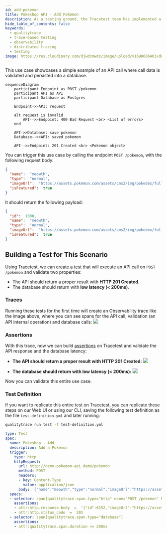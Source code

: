 ```yaml
---
id: add-pokemon
title: Pokeshop API - Add Pokemon
description: As a testing ground, the Tracetest team has implemented a sample API instrumented with OpenTelemetry around the PokeAPI. This use case showcases a simple example of an API call where call data is validated and persisted into a database.
hide_table_of_contents: false
keywords:
  - qualitytrace
  - trace-based testing
  - observability
  - distributed tracing
  - testing
image: https://res.cloudinary.com/djwdcmwdz/image/upload/v1698686403/docs/Blog_Thumbnail_14_rsvkmo.jpg
---
```


This use case showcases a simple example of an API call where call data is validated and persisted into a database.

```mermaid
sequenceDiagram
    participant Endpoint as POST /pokemon
    participant API as API
    participant Database as Postgres
    
    Endpoint->>API: request

    alt request is invalid
        API-->>Endpoint: 400 Bad Request <br> <List of errors>
    end

    API->>Database: save pokemon
    Database-->>API: saved pokemon

    API-->>Endpoint: 201 Created <br> <Pokemon object>
```

You can trigger this use case by calling the endpoint `POST /pokemon`, with the following request body:
```json
{
  "name":  "meowth",
  "type":  "normal",
  "imageUrl":  "https://assets.pokemon.com/assets/cms2/img/pokedex/full/052.png",
  "isFeatured":  true
}
```

It should return the following payload:
```json
{
  "id":  1000,
  "name":  "meowth",
  "type":  "normal",
  "imageUrl":  "https://assets.pokemon.com/assets/cms2/img/pokedex/full/052.png",
  "isFeatured":  true
}
```

## Building a Test for This Scenario

Using Tracetest, we can [create a test](/web-ui/creating-tests) that will execute an API call on `POST /pokemon` and validate two properties:

- The API should return a proper result with **HTTP 201 Created**.
- The database should return with **low latency (< 200ms)**.

### Traces

Running these tests for the first time will create an Observability trace like the image above, where you can see spans for the API call, validation (an API internal operation) and database calls:
![](../images/add-pokemon-trace.png)

### Assertions

With this trace, now we can build [assertions](/concepts/assertions) on Tracetest and validate the API response and the database latency:

- **The API should return a proper result with HTTP 201 Created:**
![](../images/add-pokemon-api-test-spec.png)

- **The database should return with low latency (< 200ms):**
![](../images/add-pokemon-database-test-spec.png)

Now you can validate this entire use case.

### Test Definition

If you want to replicate this entire test on Tracetest, you can replicate these steps on our Web UI or using our CLI, saving the following test definition as the file `test-definition.yml` and later running:

```sh
qualitytrace run test -f test-definition.yml
```

```yaml
type: Test
spec:
  name: Pokeshop - Add
  description: Add a Pokemon
  trigger:
    type: http
    httpRequest:
      url: http://demo-pokemon-api.demo/pokemon
      method: POST
      headers:
      - key: Content-Type
        value: application/json
      body: '{"name":"meowth","type":"normal","imageUrl":"https://assets.pokemon.com/assets/cms2/img/pokedex/full/052.png","isFeatured":true}'
  specs:
  - selector: span[qualitytrace.span.type="http" name="POST /pokemon" http.method="POST"]
    assertions:
    - attr:http.response.body  =  '{"id":6152,"imageUrl":"https://assets.pokemon.com/assets/cms2/img/pokedex/full/052.png","isFeatured":true,"type":"normal","name":"meowth"}'
    - attr:http.status_code  =  201
  - selector: span[qualitytrace.span.type="database"]
    assertions:
    - attr:qualitytrace.span.duration <= 200ms
```
